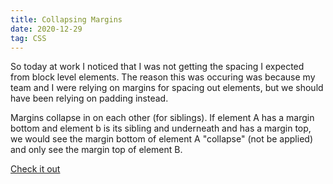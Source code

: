 ```yaml
---
title: Collapsing Margins
date: 2020-12-29
tag: CSS
---
```


So today at work I noticed that I was not getting the spacing I expected from
block level elements. The reason this was occuring was because my team and I
were relying on margins for spacing out elements, but we should have been
relying on padding instead.

Margins collapse in on each other (for siblings). If element A has a margin
bottom and element b is its sibling and underneath and has a margin top, we
would see the margin bottom of element A "collapse" (not be applied) and only
see the margin top of element B.

[ Check it out ](https://stackoverflow.com/questions/9519841/why-does-this-css-margin-top-style-not-work)
